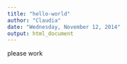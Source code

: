 ```yaml
---
title: "hello-world"
author: "Claudia"
date: "Wednesday, November 12, 2014"
output: html_document
---
```


please work 